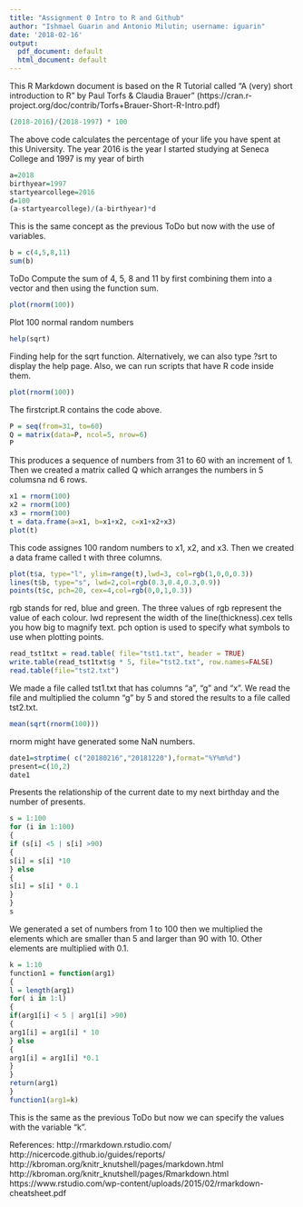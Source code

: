 ```yaml
--- 
title: "Assignment 0 Intro to R and Github" 
author: "Ishmael Guarin and Antonio Milutin; username: iguarin" 
date: '2018-02-16' 
output:
  pdf_document: default
  html_document: default
---
```

This R Markdown document is based on the R Tutorial called "A (very) short introduction to R" by Paul Torfs & Claudia Brauer" (https://cran.r-project.org/doc/contrib/Torfs+Brauer-Short-R-Intro.pdf)

```r
(2018-2016)/(2018-1997) * 100
```
The above code calculates the percentage of your life you have spent at this University. The year 2016 is the year I started studying at Seneca College and 1997 is my year of birth

```r
a=2018
birthyear=1997
startyearcollege=2016
d=100
(a-startyearcollege)/(a-birthyear)*d
```
This is the same concept as the previous ToDo but now with the use of variables.

```r
b = c(4,5,8,11) 
sum(b) 
```
 
ToDo Compute the sum of 4, 5, 8 
and 11 by first combining them into a vector and then using the 
function sum.

```r
plot(rnorm(100))
```

Plot 100 normal random numbers

```r
help(sqrt)
```
Finding help for the sqrt function. Alternatively, we can also type ?srt to display the help page. 
Also, we can run scripts that have R code inside them.

```r
plot(rnorm(100))
```

The firstcript.R contains the code above. 

```r
P = seq(from=31, to=60)
Q = matrix(data=P, ncol=5, nrow=6)
P
```
This produces a sequence of numbers from 31 to 60 with an increment of 1.
Then we created a matrix called Q which arranges the numbers in 5 columsna nd 6 rows. 

```r
x1 = rnorm(100) 
x2 = rnorm(100) 
x3 = rnorm(100) 
t = data.frame(a=x1, b=x1+x2, c=x1+x2+x3)
plot(t)
```

This code assignes 100 random numbers to x1, x2, and x3. Then we created a data frame called t with three columns.

```r
plot(t$a, type="l", ylim=range(t),lwd=3, col=rgb(1,0,0,0.3)) 
lines(t$b, type="s", lwd=2,col=rgb(0.3,0.4,0.3,0.9))
points(t$c, pch=20, cex=4,col=rgb(0,0,1,0.3))
```
rgb stands for red, blue and green. The three values of rgb represent the value of each colour. lwd represent the width of the line(thickness).cex tells you how big to magnify text. pch option is used to specify what symbols to use when plotting points.

```r
read_tst1txt = read.table( file="tst1.txt", header = TRUE)
write.table(read_tst1txt$g * 5, file="tst2.txt", row.names=FALSE)
read.table(file="tst2.txt")
```

We made a file called tst1.txt that has columns "a", "g" and "x". We read the file and multiplied the column "g" by 5 and stored the results to a file called tst2.txt.

```r
mean(sqrt(rnorm(100)))
```
rnorm might have generated some NaN numbers.

```r
date1=strptime( c("20180216","20181220"),format="%Y%m%d") 
present=c(10,2)
date1
```
Presents the relationship of the current date to my next birthday and the number of presents.

```r
s = 1:100
for (i in 1:100)
{ 
if (s[i] <5 | s[i] >90) 
{ 
s[i] = s[i] *10 
} else 
{  
s[i] = s[i] * 0.1 
} 
}
s
```

We generated a set of numbers from 1 to 100 then we multiplied the elements which are smaller than 5 and larger than 90 with 10. Other elements are multiplied with 0.1.
```r
k = 1:10 
function1 = function(arg1)
{ 
l = length(arg1) 
for( i in 1:l) 
{
if(arg1[i] < 5 | arg1[i] >90) 
{ 
arg1[i] = arg1[i] * 10 
} else 
{ 
arg1[i] = arg1[i] *0.1 
} 
} 
return(arg1) 
}
function1(arg1=k)
```
This is the same as the previous ToDo but now we can specify the values with the variable "k".


References:
http://rmarkdown.rstudio.com/
http://nicercode.github.io/guides/reports/
http://kbroman.org/knitr_knutshell/pages/markdown.html
http://kbroman.org/knitr_knutshell/pages/Rmarkdown.html
https://www.rstudio.com/wp-content/uploads/2015/02/rmarkdown-cheatsheet.pdf